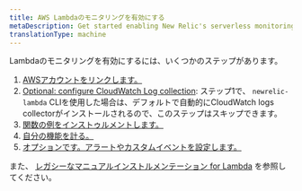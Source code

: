```yaml
---
title: AWS Lambdaのモニタリングを有効にする
metaDescription: Get started enabling New Relic's serverless monitoring for AWS Lambda.
translationType: machine
---
```


Lambdaのモニタリングを有効にするには、いくつかのステップがあります。

1. [AWSアカウントをリンクします。](/docs/serverless-function-monitoring/aws-lambda-monitoring/enable-lambda-monitoring/account-linking)
2. [Optional: configure CloudWatch Log collection](/docs/logs/enable-log-management-new-relic/enable-log-monitoring-new-relic/aws-lambda-sending-cloudwatch-logs): ステップ1で、 `newrelic-lambda` CLIを使用した場合は、デフォルトで自動的にCloudWatch logs collectorがインストールされるので、このステップはスキップできます。
3. [関数の例をインストゥルメントします。](/docs/serverless-function-monitoring/aws-lambda-monitoring/enable-lambda-monitoring/instrument-example)
4. [自分の機能を計る。](/docs/serverless-function-monitoring/aws-lambda-monitoring/enable-lambda-monitoring/instrument-your-own)
5. [オプションです。アラートやカスタムイベントを設定します。](/docs/serverless-function-monitoring/aws-lambda-monitoring/enable-lambda-monitoring/configure-serverless-monitoring-aws-lambda)

また、 [レガシーなマニュアルインストルメンテーション for Lambda](/docs/serverless-function-monitoring/aws-lambda-monitoring/enable-lambda-monitoring/enable-serverless-monitoring-aws-lambda-legacy) を参照してください。
